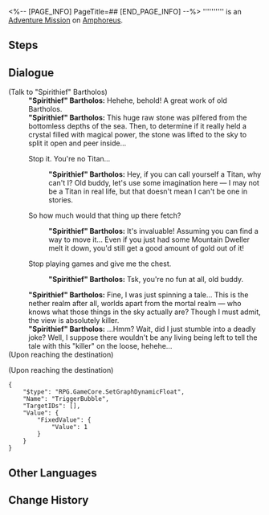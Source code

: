 <%-- [PAGE_INFO]
PageTitle=##
[END_PAGE_INFO] --%>
{{Stub|Dialogue.}}
{{Mission Infobox
|id            = 4015718
|title         = 
|image         = <!--Mission .png-->
|type          = Adventure
|event_name    = 
|chapter       = 
|requirements  = [[Trailblaze Mission]] ''[[Spindle, Laboring to Weave the Tapestry of Time]]'' completed
|summary       = <!--official mission summary from Fate's Atlas-->
|characters    = "Spirithief" Bartholos; Trailblazer
|startLocation = [[Amphoreus]] - [["Dragonbone City" Styxia]]
|world         = Amphoreus
|area          = "Dragonbone City" Styxia
|prev          = 
|next          = 
|rewards       = Stellar Jade*40; Celestial Ambrosia*60
}}
'''''''''' is an [[Adventure Mission]] on [[Amphoreus]].

==Steps==


<!--
==Gameplay Notes==

--><!--
==Trial Character==

-->
==Dialogue==
{{Stub Dialogue}}

;(Talk to "Spirithief" Bartholos)
:'''"Spirithief" Bartholos:''' Hehehe, behold! A great work of old Bartholos.
:'''"Spirithief" Bartholos:''' This huge raw stone was pilfered from the bottomless depths of the sea. Then, to determine if it really held a crystal filled with magical power, the stone was lifted to the sky to split it open and peer inside...
:{{DIcon|Arrow}} Stop it. You're no Titan...
::'''"Spirithief" Bartholos:''' Hey, if you can call yourself a Titan, why can't I? Old buddy, let's use some imagination here &mdash; I may not be a Titan in real life, but that doesn't mean I can't be one in stories.
:{{DIcon|Arrow}} So how much would that thing up there fetch?
::'''"Spirithief" Bartholos:''' It's invaluable! Assuming you can find a way to move it... Even if you just had some Mountain Dweller melt it down, you'd still get a good amount of gold out of it!
:{{DIcon|Arrow}} Stop playing games and give me the chest.
::'''"Spirithief" Bartholos:''' Tsk, you're no fun at all, old buddy.
:'''"Spirithief" Bartholos:''' Fine, I was just spinning a tale... This is the nether realm after all, worlds apart from the mortal realm &mdash; who knows what those things in the sky actually are? Though I must admit, the view is absolutely killer.
:'''"Spirithief" Bartholos:''' ...Hmm? Wait, did I just stumble into a deadly joke? Well, I suppose there wouldn't be any living being left to tell the tale with this "killer" on the loose, hehehe...
;(Upon reaching the destination)

;(Upon reaching the destination)
<pre>{
	"$type": "RPG.GameCore.SetGraphDynamicFloat",
	"Name": "TriggerBubble",
	"TargetIDs": [],
	"Value": {
		"FixedValue": {
			"Value": 1
		}
	}
}</pre>
{{Dialogue End}}

==Other Languages==
{{Other Languages
|en   = 
|zhs  = 
|zht  = 
|ja   = 
|ko   = 
|es   = 
|fr   = 
|ru   = 
|th   = 
|vi   = 
|de   = 
|id   = 
|pt   = 
}}

==Change History==
{{Change History|3.2}}
